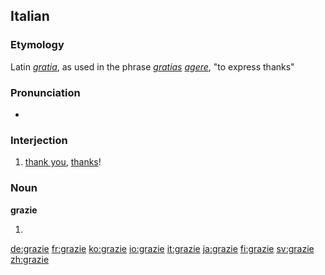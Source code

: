 ==Italian==

===Etymology===
Latin ''[[gratia]]'', as used in the phrase ''[[gratia]]s [[agere]]'', "to express thanks"

===Pronunciation===
*{{audio|Italian grazie.ogg|audio}}

===Interjection===
{{infl|it|interjection}}

# [[thank you]], [[thanks]]!

===Noun===
'''grazie''' {{f}}

# {{plural of|[[grazia]]|lang=Italian}}

[[de:grazie]]
[[fr:grazie]]
[[ko:grazie]]
[[io:grazie]]
[[it:grazie]]
[[ja:grazie]]
[[fi:grazie]]
[[sv:grazie]]
[[zh:grazie]]